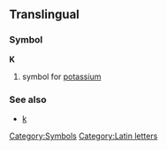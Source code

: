 ==Translingual==
===Symbol===
'''K'''
#{{chemistry}} symbol for [[potassium]]
===See also===
*[[k]]
[[Category:Symbols]]
[[Category:Latin letters]]